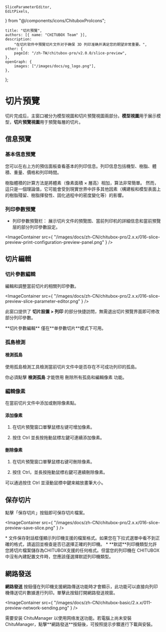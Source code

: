 	SliceParameterEditor,
	EditPixels,
} from "@/components/icons/ChituboxProIcons";

	title: "切片預覽",
	authors: [{ name: "CHITUBOX Team" }],
	description:
		"在切片软件中預覽切片文件对于确保 3D 列印准确并满足您的期望非常重要。",
	other: {
		pageId: "/zh-TW/chitubox-pro/v2.0.0/slice-preview",
	},
	openGraph: {
		images: ["/images/docs/og_logo.png"],
	},
};

# 切片預覽

切片完成后，主窗口被分为模型視圖和切片預覽視圖兩部分。**模型視圖**用于展示模型，**切片預覽視圖**用于預覽每層的切片。

## 信息預覽

### 基本信息預覽

您可以在右上方的預估面板查看基本的列印信息。列印信息包括機型、樹脂、體積、重量、價格和列印時間。

<Admonition type="note" title="注意">
	樹脂體積的計算方法是將體素（像素面積 × 層高）相加，算法非常簡單。
	然而，這只是一個理論值，它可能會受到現實世界中許多其他因素（構建板和模型表面上的樹脂殘留、樹脂揮發性、固化過程中的密度變化等）的影響。
</Admonition>

### 列印參數預覽

-   列印參數預覽栏： 展示切片文件的預覽图、當前列印机的詳細信息和當前預覽层的部分列印參數設定。

<ImageContainer
	src={
		"/images/docs/zh-CN/chitubox-pro/2.x.x/016-slice-preview-print-configuration-preview-panel.png"
	}
/>

## 切片編輯

### 切片參數編輯

<SliceParameterEditor /> 編輯和調整當前切片的相關列印參數。

<ImageContainer
	src={
		"/images/docs/zh-CN/chitubox-pro/2.x.x/016-slice-preview-slice-parameter-editor.png"
	}
/>

此窗口提供了 **切片設置 > 列印** 的部分快捷訪問，無需退出切片預覽界面即可修改部分列印參數。

<Admonition type="note" title="注意">
	**切片參數編輯** 僅在**单參數切片**模式下可用。
</Admonition>

### 孤島檢測

#### 檢測孤島

使用<NextLink href="/zh-CN/chitubox-pro/latest/risk-detection#孤島檢測">孤島檢測</NextLink>工具檢測當前切片文件中是否存在不可成功列印的孤島。

<Admonition type="note" title="注意">
	你必須點擊 <b>檢測孤島</b> 才能啓用
	<NextLink href="/zh-CN/chitubox-pro/latest/risk-detection#刪除孤島">刪除所有孤島</NextLink>和<NextLink href="#編輯像素">編輯像素</NextLink> 功能。
</Admonition>

### 編輯像素

<EditPixels /> 在當前切片文件中添加或刪除像素點。

#### 添加像素

1. 在切片預覽窗口單擊鼠標左键可增加像素。

1. 按住 Ctrl 並長按拖動鼠標左鍵可連續添加像素。

#### 刪除像素

1. 在切片預覽窗口單擊鼠標右键可刪除像素。

1. 按住 Ctrl，並長按拖動鼠標右鍵可連續刪除像素。

<Admonition type="tip" title="提示">
	可以通過按住 Ctrl 並滾動鼠標中鍵来縮放畫筆大小。
</Admonition>

## 保存切片

點擊「保存切片」按鈕即可保存切片檔案。

<ImageContainer
	src={
		"/images/docs/zh-CN/chitubox-pro/2.x.x/016-slice-preview-save-slice.png"
	}
/>

<Admonition type="note" title="注意">
	* 文件保存對話框僅顯示列印機支援的檔案格式。如果您在下拉式選單中看不到正確的格式，請返回並檢查是否已選擇正確的列印機。
    * **默認**列印機類型允許您將切片檔案儲存為CHITUBOX支援的任何格式。但當您的列印機在 CHITUBOX 中沒有內建配置文件時，您應該僅選擇默認列印機類型。
</Admonition>

## 網路發送

**網路發送** 按鈕僅在列印機支援網路傳送功能時才會顯示，此功能可以直接向列印機傳送切片數據進行列印。單擊此按鈕打開<NextLink href="/zh-CN/chitu-manager/latest/ui-and-features/network-sending">網路發送視窗</NextLink>。

<ImageContainer
	src={
		"/images/docs/zh-CN/chitubox-basic/2.x.x/011-preview-network-sending.png"
	}
/>

<Admonition type="note" title="注意">
	需要安装 ChituManager 以使用网络发送功能。若電腦上尚未安裝
	ChituManager，點擊**網路發送**按鈕後，可按照提示步驟進行下載與安裝。
</Admonition>
